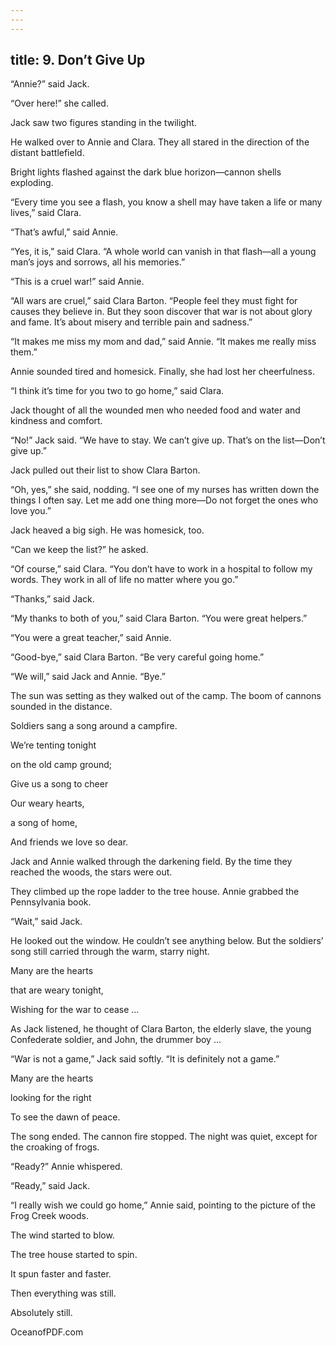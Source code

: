 ```yaml
---
---
---
```

title: 9. Don’t Give Up
---



“Annie?” said Jack.

“Over here!” she called.

Jack saw two figures standing in the twilight.

He walked over to Annie and Clara. They all stared in the direction of the distant battlefield.

Bright lights flashed against the dark blue horizon—cannon shells exploding.

“Every time you see a flash, you know a shell may have taken a life or many lives,” said Clara.

“That’s awful,” said Annie.

“Yes, it is,” said Clara. “A whole world can vanish in that flash—all a young man’s joys and sorrows, all his memories.”

“This is a cruel war!” said Annie.

“All wars are cruel,” said Clara Barton. “People feel they must fight for causes they believe in. But they soon discover that war is not about glory and fame. It’s about misery and terrible pain and sadness.”

“It makes me miss my mom and dad,” said Annie. “It makes me really miss them.”

Annie sounded tired and homesick. Finally, she had lost her cheerfulness.

“I think it’s time for you two to go home,” said Clara.

Jack thought of all the wounded men who needed food and water and kindness and comfort.

“No!” Jack said. “We have to stay. We can’t give up. That’s on the list—Don’t give up.”

Jack pulled out their list to show Clara Barton.

“Oh, yes,” she said, nodding. “I see one of my nurses has written down the things I often say. Let me add one thing more—Do not forget the ones who love you.”

Jack heaved a big sigh. He was homesick, too.

“Can we keep the list?” he asked.

“Of course,” said Clara. “You don’t have to work in a hospital to follow my words. They work in all of life no matter where you go.”

“Thanks,” said Jack.



“My thanks to both of you,” said Clara Barton. “You were great helpers.”

“You were a great teacher,” said Annie.

“Good-bye,” said Clara Barton. “Be very careful going home.”

“We will,” said Jack and Annie. “Bye.”

The sun was setting as they walked out of the camp. The boom of cannons sounded in the distance.

Soldiers sang a song around a campfire.





We’re tenting tonight

on the old camp ground;

Give us a song to cheer

Our weary hearts,

a song of home,

And friends we love so dear.





Jack and Annie walked through the darkening field. By the time they reached the woods, the stars were out.

They climbed up the rope ladder to the tree house. Annie grabbed the Pennsylvania book.

“Wait,” said Jack.

He looked out the window. He couldn’t see anything below. But the soldiers’ song still carried through the warm, starry night.





Many are the hearts

that are weary tonight,

Wishing for the war to cease …





As Jack listened, he thought of Clara Barton, the elderly slave, the young Confederate soldier, and John, the drummer boy …

“War is not a game,” Jack said softly. “It is definitely not a game.”





Many are the hearts

looking for the right

To see the dawn of peace.





The song ended. The cannon fire stopped. The night was quiet, except for the croaking of frogs.

“Ready?” Annie whispered.

“Ready,” said Jack.

“I really wish we could go home,” Annie said, pointing to the picture of the Frog Creek woods.

The wind started to blow.

The tree house started to spin.

It spun faster and faster.

Then everything was still.

Absolutely still.

OceanofPDF.com